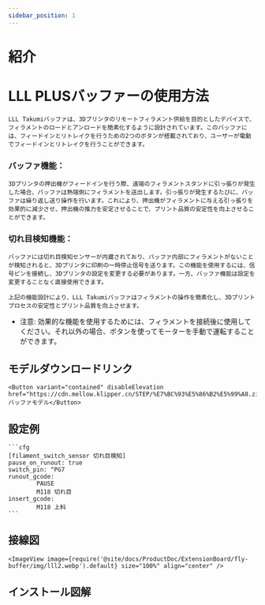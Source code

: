 ```yaml
---
sidebar_position: 1
---
```


# 紹介

# LLL PLUSバッファーの使用方法

    LLL Takumiバッファは、3Dプリンタのリモートフィラメント供給を目的としたデバイスで、フィラメントのロードとアンロードを簡素化するように設計されています。このバッファには、フィードインとリトレイクを行うための2つのボタンが搭載されており、ユーザーが電動でフィードインとリトレイクを行うことができます。

### バッファ機能：

    3Dプリンタの押出機がフィードインを行う際、遠端のフィラメントスタンドに引っ張りが発生した場合、バッファは熱端側にフィラメントを送出します。引っ張りが発生するたびに、バッファは繰り返し送り操作を行います。これにより、押出機がフィラメントに与える引っ張りを効果的に減少させ、押出機の推力を安定させることで、プリント品質の安定性を向上させることができます。

### 切れ目検知機能：

    バッファには切れ目検知センサーが内蔵されており、バッファ内部にフィラメントがないことが検知されると、3Dプリンタに印刷の一時停止信号を送ります。この機能を使用するには、信号ピンを接続し、3Dプリンタの設定を変更する必要があります。一方、バッファ機能は設定を変更することなく直接使用できます。

    上記の機能設計により、LLL Takumiバッファはフィラメントの操作を簡素化し、3Dプリントプロセスの安定性とプリント品質を向上させます。

* 注意: 効果的な機能を使用するためには、フィラメントを接続後に使用してください。それ以外の場合、ボタンを使ってモーターを手動で運転することができます。

## モデルダウンロードリンク

    <Button variant="contained" disableElevation href="https://cdn.mellow.klipper.cn/STEP/%E7%BC%93%E5%86%B2%E5%99%A8.zip">バッファモデル</Button>


## 設定例

    ```cfg
    [filament_switch_sensor 切れ目検知]
    pause_on_runout: true
    switch_pin: ^PG7
    runout_gcode:
            PAUSE
            M118 切れ目
    insert_gcode:
            M118 上料
    ```

## 接線図

    <ImageView image={require('@site/docs/ProductDoc/ExtensionBoard/fly-buffer/img/lll2.webp').default} size="100%" align="center" />

## インストール図解

<PdfView file="https://cdn.mellow.klipper.cn/SCH-PDF/buffer.pdf"/>
